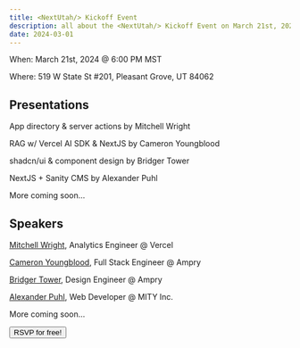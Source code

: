 ```yaml
---
title: <NextUtah/> Kickoff Event
description: all about the <NextUtah/> Kickoff Event on March 21st, 2024
date: 2024-03-01
---
```


When: March 21st, 2024 @ 6:00 PM MST

Where: 519 W State St #201, Pleasant Grove, UT 84062

## Presentations

App directory & server actions by Mitchell Wright

RAG w/ Vercel AI SDK & NextJS by Cameron Youngblood

shadcn/ui & component design by Bridger Tower

NextJS + Sanity CMS by Alexander Puhl

More coming soon...

## Speakers

[Mitchell Wright](https://twitter.com/mitchellbwright), Analytics Engineer @ Vercel

[Cameron Youngblood](https://twitter.com/youngbloodcyb), Full Stack Engineer @ Ampry

[Bridger Tower](https://twitter.com/bridgertower), Design Engineer @ Ampry

[Alexander Puhl](https://www.linkedin.com/in/alexander-puhl/), Web Developer @ MITY Inc.

More coming soon...

<Button asChild href="https://tally.so/r/w51OKQ">
  RSVP for free!
</Button>
